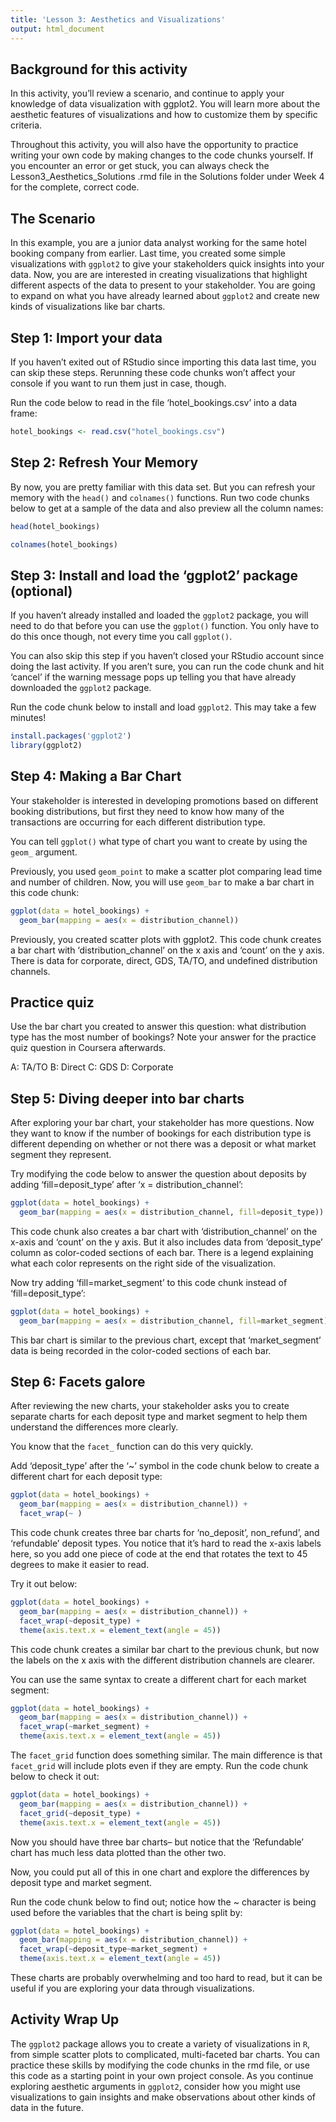 ```yaml
---
title: 'Lesson 3: Aesthetics and Visualizations'
output: html_document
---
```


## Background for this activity

In this activity, you'll review a scenario, and continue to apply your
knowledge of data visualization with ggplot2. You will learn more about
the aesthetic features of visualizations and how to customize them by
specific criteria.

Throughout this activity, you will also have the opportunity to practice
writing your own code by making changes to the code chunks yourself. If
you encounter an error or get stuck, you can always check the
Lesson3_Aesthetics_Solutions .rmd file in the Solutions folder under
Week 4 for the complete, correct code.

## The Scenario

In this example, you are a junior data analyst working for the same
hotel booking company from earlier. Last time, you created some simple
visualizations with `ggplot2` to give your stakeholders quick insights
into your data. Now, you are are interested in creating visualizations
that highlight different aspects of the data to present to your
stakeholder. You are going to expand on what you have already learned
about `ggplot2` and create new kinds of visualizations like bar charts.

## Step 1: Import your data

If you haven't exited out of RStudio since importing this data last
time, you can skip these steps. Rerunning these code chunks won't affect
your console if you want to run them just in case, though.

Run the code below to read in the file 'hotel_bookings.csv' into a data
frame:

```r
hotel_bookings <- read.csv("hotel_bookings.csv")
```

## Step 2: Refresh Your Memory

By now, you are pretty familiar with this data set. But you can refresh
your memory with the `head()` and `colnames()` functions. Run two code
chunks below to get at a sample of the data and also preview all the
column names:

```r
head(hotel_bookings)
```

```r
colnames(hotel_bookings)
```

## Step 3: Install and load the 'ggplot2' package (optional)

If you haven't already installed and loaded the `ggplot2` package, you
will need to do that before you can use the `ggplot()` function. You
only have to do this once though, not every time you call `ggplot()`.

You can also skip this step if you haven't closed your RStudio account
since doing the last activity. If you aren't sure, you can run the code
chunk and hit 'cancel' if the warning message pops up telling you that
have already downloaded the `ggplot2` package.

Run the code chunk below to install and load `ggplot2`. This may take a
few minutes!

```r
install.packages('ggplot2')
library(ggplot2)
```

## Step 4: Making a Bar Chart

Your stakeholder is interested in developing promotions based on
different booking distributions, but first they need to know how many of
the transactions are occurring for each different distribution type.

You can tell `ggplot()` what type of chart you want to create by using
the `geom_` argument.

Previously, you used `geom_point` to make a scatter plot comparing lead
time and number of children. Now, you will use `geom_bar` to make a bar
chart in this code chunk:

```r
ggplot(data = hotel_bookings) +
  geom_bar(mapping = aes(x = distribution_channel))
```

Previously, you created scatter plots with ggplot2. This code chunk
creates a bar chart with 'distribution_channel' on the x axis and
'count' on the y axis. There is data for corporate, direct, GDS, TA/TO,
and undefined distribution channels.

## Practice quiz

Use the bar chart you created to answer this question: what distribution
type has the most number of bookings? Note your answer for the practice
quiz question in Coursera afterwards.

A: TA/TO B: Direct C: GDS D: Corporate

## Step 5: Diving deeper into bar charts

After exploring your bar chart, your stakeholder has more questions. Now
they want to know if the number of bookings for each distribution type
is different depending on whether or not there was a deposit or what
market segment they represent.

Try modifying the code below to answer the question about deposits by
adding 'fill=deposit_type' after 'x = distribution_channel':

```r
ggplot(data = hotel_bookings) +
  geom_bar(mapping = aes(x = distribution_channel, fill=deposit_type))
```

This code chunk also creates a bar chart with 'distribution_channel' on
the x-axis and 'count' on the y axis. But it also includes data from
'deposit_type' column as color-coded sections of each bar. There is a
legend explaining what each color represents on the right side of the
visualization.

Now try adding 'fill=market_segment' to this code chunk instead of
'fill=deposit_type':

```r
ggplot(data = hotel_bookings) +
  geom_bar(mapping = aes(x = distribution_channel, fill=market_segment))
```

This bar chart is similar to the previous chart, except that
'market_segment' data is being recorded in the color-coded sections of
each bar.

## Step 6: Facets galore

After reviewing the new charts, your stakeholder asks you to create
separate charts for each deposit type and market segment to help them
understand the differences more clearly.

You know that the `facet_` function can do this very quickly.

Add 'deposit_type' after the '\~' symbol in the code chunk below to
create a different chart for each deposit type:

```r
ggplot(data = hotel_bookings) +
  geom_bar(mapping = aes(x = distribution_channel)) +
  facet_wrap(~ )
```

This code chunk creates three bar charts for 'no_deposit', non_refund',
and 'refundable' deposit types. You notice that it's hard to read the
x-axis labels here, so you add one piece of code at the end that rotates
the text to 45 degrees to make it easier to read.

Try it out below:

```r
ggplot(data = hotel_bookings) +
  geom_bar(mapping = aes(x = distribution_channel)) +
  facet_wrap(~deposit_type) +
  theme(axis.text.x = element_text(angle = 45))
```

This code chunk creates a similar bar chart to the previous chunk, but
now the labels on the x axis with the different distribution channels
are clearer.

You can use the same syntax to create a different chart for each market
segment:

```r
ggplot(data = hotel_bookings) +
  geom_bar(mapping = aes(x = distribution_channel)) +
  facet_wrap(~market_segment) +
  theme(axis.text.x = element_text(angle = 45))
```

The `facet_grid` function does something similar. The main difference is
that `facet_grid` will include plots even if they are empty. Run the
code chunk below to check it out:

```r
ggplot(data = hotel_bookings) +
  geom_bar(mapping = aes(x = distribution_channel)) +
  facet_grid(~deposit_type) +
  theme(axis.text.x = element_text(angle = 45))
```

Now you should have three bar charts-- but notice that the 'Refundable'
chart has much less data plotted than the other two.

Now, you could put all of this in one chart and explore the differences
by deposit type and market segment.

Run the code chunk below to find out; notice how the \~ character is
being used before the variables that the chart is being split by:

```r
ggplot(data = hotel_bookings) +
  geom_bar(mapping = aes(x = distribution_channel)) +
  facet_wrap(~deposit_type~market_segment) +
  theme(axis.text.x = element_text(angle = 45))
```

These charts are probably overwhelming and too hard to read, but it can
be useful if you are exploring your data through visualizations.

## Activity Wrap Up

The `ggplot2` package allows you to create a variety of visualizations
in `R`, from simple scatter plots to complicated, multi-faceted bar
charts. You can practice these skills by modifying the code chunks in
the rmd file, or use this code as a starting point in your own project
console. As you continue exploring aesthetic arguments in `ggplot2`,
consider how you might use visualizations to gain insights and make
observations about other kinds of data in the future.
